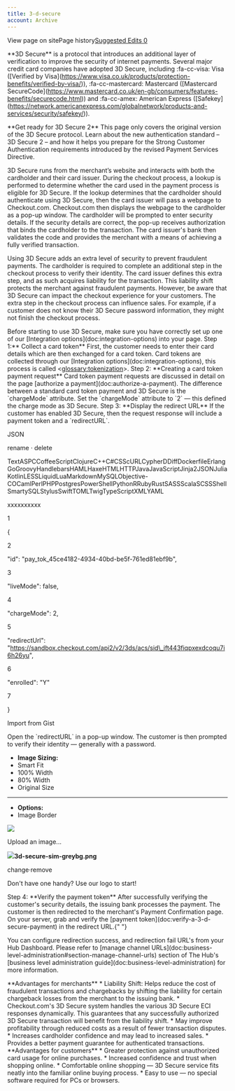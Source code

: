 ```yaml
---
title: 3-d-secure
account: Archive
---
```


View page on sitePage history[Suggested Edits 0](/project/checkoutdocs-legacy/v1.9/suggested)

\*\*3D Secure\*\* is a protocol that introduces an additional layer of verification to improve the security of internet payments. Several major credit card companies have adopted 3D Secure, including :fa-cc-visa: Visa (\[Verified by Visa\](https://www.visa.co.uk/products/protection-benefits/verified-by-visa/)), :fa-cc-mastercard: Mastercard (\[Mastercard SecureCode\](https://www.mastercard.co.uk/en-gb/consumers/features-benefits/securecode.html)) and :fa-cc-amex: American Express (\[Safekey\](https://network.americanexpress.com/globalnetwork/products-and-services/security/safekey/)).

\*\*Get ready for 3D Secure 2\*\* This page only covers the original version of the 3D Secure protocol. Learn about the new authentication standard – 3D Secure 2 – and how it helps you prepare for the Strong Customer Authentication requirements introduced by the revised Payment Services Directive.

3D Secure runs from the merchant’s website and interacts with both the cardholder and their card issuer. During the checkout process, a lookup is performed to determine whether the card used in the payment process is eligible for 3D Secure. If the lookup determines that the cardholder should authenticate using 3D Secure, then the card issuer will pass a webpage to Checkout.com. Checkout.com then displays the webpage to the cardholder as a pop-up window. The cardholder will be prompted to enter security details. If the security details are correct, the pop-up receives authorization that binds the cardholder to the transaction. The card issuer's bank then validates the code and provides the merchant with a means of achieving a fully verified transaction.

Using 3D Secure adds an extra level of security to prevent fraudulent payments. The cardholder is required to complete an additional step in the checkout process to verify their identity. The card issuer defines this extra step, and as such acquires liability for the transaction. This liability shift protects the merchant against fraudulent payments. However, be aware that 3D Secure can impact the checkout experience for your customers. The extra step in the checkout process can influence sales. For example, if a customer does not know their 3D Secure password information, they might not finish the checkout process.

Before starting to use 3D Secure, make sure you have correctly set up one of our \[Integration options\](doc:integration-options) into your page. <span class="step\_hl">Step 1:</span>\*\* Collect a card token\*\* First, the customer needs to enter their card details which are then exchanged for a card token. Card tokens are collected through our \[Integration options\](doc:integration-options), this process is called <<glossary:tokenization>>. <span class="step\_hl">Step 2:</span> \*\*Creating a card token payment request\*\* Card token payment requests are discussed in detail on the page \[authorize a payment\](doc:authorize-a-payment). The difference between a standard card token payment and 3D Secure is the \`chargeMode\` attribute. Set the \`chargeMode\` attribute to \`2\` — this defined the charge mode as 3D Secure. <span class="step\_hl">Step 3:</span> \*\*Display the redirect URL\*\* If the customer has enabled 3D Secure, then the request response will include a payment token and a \`redirectURL\`.

JSON

rename · delete

TextASPCCoffeeScriptClojureC++C#CSScURLCypherDDiffDockerfileErlangGoGroovyHandlebarsHAMLHaxeHTMLHTTPJavaJavaScriptJinja2JSONJuliaKotlinLESSLiquidLuaMarkdownMySQLObjective-COCamlPerlPHPPostgresPowerShellPythonRRubyRustSASSScalaSCSSShellSmartySQLStylusSwiftTOMLTwigTypeScriptXMLYAML

xxxxxxxxxx

1

{

2

"id": "pay_tok_45ce4182-4934-40bd-be5f-761ed81ebf9b",

3

"liveMode": false,

4

"chargeMode": 2,

5

"redirectUrl": "https://sandbox.checkout.com/api2/v2/3ds/acs/sid\_ift443fiqpxexdcoqu7i6h26yu",

6

"enrolled": "Y"

7

}

Import from Gist

Open the \`redirectURL\` in a pop-up window. The customer is then prompted to verify their identity — generally with a password.

- **Image Sizing:**
- Smart Fit
- 100% Width
- 80% Width
- Original Size

---

- **Options:**
- Image Border

![](https://files.readme.io/46ed48c-3d-secure-sim-greybg.png)

Upload an image...

![](https://files.readme.io/46ed48c-3d-secure-sim-greybg.png)**3d-secure-sim-greybg.png**

change·remove

Don't have one handy? Use our logo to start!

<span class="step\_hl">Step 4:</span> \*\*Verify the payment token\*\* After successfully
verifying the customer's security details, the issuing bank processes the payment.
The customer is then redirected to the merchant's Payment Confirmation page. On your
server, grab and verify the \[payment token\](doc:verify-a-3-d-secure-payment) in
the redirect URL.{" "}

You can configure redirection success, and redirection fail URL's from your Hub Dashboard. Please refer to \[manage channel URLs\](doc:business-level-administration#section-manage-channel-urls) section of The Hub's \[business level administration guide\](doc:business-level-administration) for more information.

\*\*Advantages for merchants\*\* \* Liability Shift: Helps reduce the cost of fraudulent transactions and chargebacks by shifting the liability for certain chargeback losses from the merchant to the issuing bank. \* Checkout.com's 3D Secure system handles the various 3D Secure ECI responses dynamically. This guarantees that any successfully authorized 3D Secure transaction will benefit from the liability shift. \* May improve profitability through reduced costs as a result of fewer transaction disputes. \* Increases cardholder confidence and may lead to increased sales. \* Provides a better payment guarantee for authenticated transactions. \*\*Advantages for customers\*\* \* Greater protection against unauthorized card usage for online purchases. \* Increased confidence and trust when shopping online. \* Comfortable online shopping — 3D Secure service fits neatly into the familiar online buying process. \* Easy to use — no special software required for PCs or browsers.
